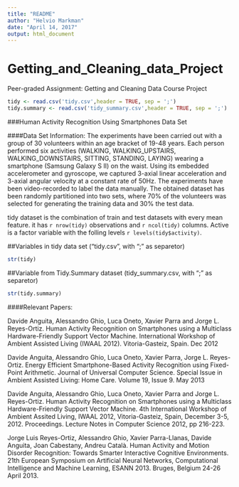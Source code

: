 ---
title: "README"
author: "Helvio Markman"
date: "April 14, 2017"
output: html_document
---
# Getting_and_Cleaning_data_Project
Peer-graded Assignment: Getting and Cleaning Data Course Project

```{r, warning=FALSE, message=FALSE}
tidy <- read.csv('tidy.csv',header = TRUE, sep = ';')
tidy.summary <- read.csv('tidy_summary.csv',header = TRUE, sep = ';')
```
###Human Activity Recognition Using Smartphones Data Set 

####Data Set Information:
The experiments have been carried out with a group of 30 volunteers within an age bracket of 19-48 years. Each person performed six activities (WALKING, WALKING_UPSTAIRS, WALKING_DOWNSTAIRS, SITTING, STANDING, LAYING) wearing a smartphone (Samsung Galaxy S II) on the waist. Using its embedded accelerometer and gyroscope, we captured 3-axial linear acceleration and 3-axial angular velocity at a constant rate of 50Hz. The experiments have been video-recorded to label the data manually. The obtained dataset has been randomly partitioned into two sets, where 70% of the volunteers was selected for generating the training data and 30% the test data. 



tidy dataset is the combination of train and test datasets with every mean feature.
it has `r nrow(tidy)` observations and `r ncol(tidy)` columns.
Active is a factor variable with the folling levels `r levels(tidy$activity)`.

##Variables in tidy data set ("tidy.csv", with ";" as separetor)
```{r, warning=FALSE, message=FALSE} 
str(tidy)
```

##Variable from Tidy.Summary dataset (tidy_summary.csv, with ";" as separetor)
```{r, warning=FALSE, message=FALSE}
str(tidy.summary)
```

####Relevant Papers:

Davide Anguita, Alessandro Ghio, Luca Oneto, Xavier Parra and Jorge L. Reyes-Ortiz. Human Activity Recognition on Smartphones using a Multiclass Hardware-Friendly Support Vector Machine. International Workshop of Ambient Assisted Living (IWAAL 2012). Vitoria-Gasteiz, Spain. Dec 2012 

Davide Anguita, Alessandro Ghio, Luca Oneto, Xavier Parra, Jorge L. Reyes-Ortiz. Energy Efficient Smartphone-Based Activity Recognition using Fixed-Point Arithmetic. Journal of Universal Computer Science. Special Issue in Ambient Assisted Living: Home Care. Volume 19, Issue 9. May 2013

Davide Anguita, Alessandro Ghio, Luca Oneto, Xavier Parra and Jorge L. Reyes-Ortiz. Human Activity Recognition on Smartphones using a Multiclass Hardware-Friendly Support Vector Machine. 4th International Workshop of Ambient Assited Living, IWAAL 2012, Vitoria-Gasteiz, Spain, December 3-5, 2012. Proceedings. Lecture Notes in Computer Science 2012, pp 216-223. 

Jorge Luis Reyes-Ortiz, Alessandro Ghio, Xavier Parra-Llanas, Davide Anguita, Joan Cabestany, Andreu Català. Human Activity and Motion Disorder Recognition: Towards Smarter Interactive Cognitive Environments. 21th European Symposium on Artificial Neural Networks, Computational Intelligence and Machine Learning, ESANN 2013. Bruges, Belgium 24-26 April 2013.

